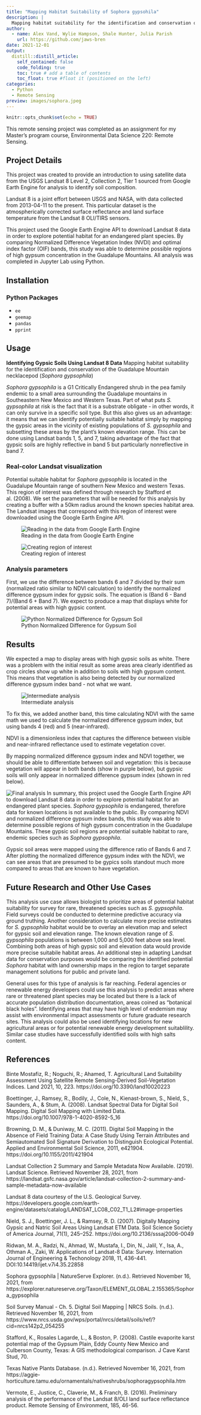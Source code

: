 ```yaml
---
title: "Mapping Habitat Suitability of Sophora gypsohila"
description: |
  Mapping habitat suitability for the identification and conservation of the Guadalupe Mountain necklacepod (Sophora gypsophila) using Landsat 8 data
author:
  - name: Alex Vand, Wylie Hampson, Shale Hunter, Julia Parish 
    url: https://github.com/jaws-bren
date: 2021-12-01
output:
  distill::distill_article:
    self_contained: false
    code_folding: true
    toc: true # add a table of contents
    toc_float: true #float it (positioned on the left)
categories:
  - Python
  - Remote Sensing
preview: images/sophora.jpeg
---
```


```r
knitr::opts_chunk$set(echo = TRUE)
```

This remote sensing project was completed as an assignment for my Master's program course, Environmental Data Science 220: Remote Sensing.


## Project Details

This project was created to provide an introduction to using satellite data from the USGS Landsat 8 Level 2, Collection 2, Tier 1 sourced from Google Earth Engine for analysis to identify soil composition.

Landsat 8 is a joint effort between USGS and NASA, with data collected from 2013-04-11 to the present. This particular dataset is the atmospherically corrected surface reflectance and land surface temperature from the Landsat 8 OLI/TIRS sensors.

This project used the Google Earth Engine API to download Landsat 8 data in order to explore potential habitat for an endangered plant species. By comparing Normalized Difference Vegetation Index (NVDI) and optimal index factor (OIF) bands, this study was able to determine possible regions of high gypsum concentration in the Guadalupe Mountains. All analysis was completed in Jupyter Lab using Python.

## Installation

### Python Packages
* `ee`
* `geemap`
* `pandas`
* `pprint`

## Usage

**Identifying Gypsic Soils Using Landsat 8 Data**
Mapping habitat suitability for the identification and conservation of the Guadalupe Mountain necklacepod (*Sophora gypsophila*)

*Sophora gypsophila* is a G1 Critically Endangered shrub in the pea family endemic to a small area surrounding the Guadalupe mountains in Southeastern New Mexico and Western Texas. Part of what puts *S. gypsophila* at risk is the fact that it is a substrate obligate - in other words, it can only survive in a specific soil type. But this also gives us an advantage: it means that we can identify potentially suitable habitat simply by mapping the gypsic areas in the vicinity of existing populations of *S. gypsophila* and subsetting these areas by the plant's known elevation range. This can be done using Landsat bands 1, 5, and 7, taking advantage of the fact that gypsic soils are highly reflective in band 5 but particularly nonreflective in band 7.

### Real-color Landsat visualization

Potential suitable habitat for *Sophora gypsophila* is located in the Guadalupe Mountain range of southern New Mexico and western Texas. This region of interest was defined through research by Stafford et al. (2008). We set the parameters that will be needed for this analysis by creating a buffer with a 50km radius around the known species habitat area. The Landsat images that correspond with this region of interest were downloaded using the Google Earth Engine API. 

![Reading in the data from Google Earth Engine](images/gee.png)

![Creating region of interest](images/buffer.png)

### Analysis parameters
First, we use the difference between bands 6 and 7 divided by their sum (normalized ratio similar to NDVI calculation) to identify the normalized difference gypsum index for gypsic soils. The equation is (Band 6 - Band 7)/(Band 6 + Band 7). We expect to produce a map that displays white for potential areas with high gypsic content.

![Python Normalized Difference for Gypsum Soil](images/normalized_difference_gypsum.png)

## Results

We expected a map to display areas with high gypsic soils as white. There was a problem with the initial result as some areas area clearly identified as crop circles show up white in addition to soils with high gypsum content. This means that vegetation is also being detected by our normalized difference gypsum index band - not what we want. 

![Intermediate analysis](images/bw.png)

To fix this, we added another band, this time calculating NDVI with the same math we used to calculate the normalized difference gypsum index, but using bands 4 (red) and 5 (near-infrared).

NDVI is a dimensionless index that captures the difference between visible and near-infrared reflectance used to estimate vegetation cover.

By mapping normalized difference gypsum index and NDVI together, we should be able to differentiate between soil and vegetation: this is because vegetation will appear in both bands (show in purple below), but gypsic soils will only appear in normalized difference gypsum index (shown in red below).

![Final analysis](images/result.png)
In summary, this project used the Google Earth Engine API to download Landsat 8 data in order to explore potential habitat for an endangered plant species. *Sophora gypsophila* is endangered, therefore data for  known locations is not available to the public. By comparing NDVI and normalized difference gypsum index bands, this study was able to determine possible regions of high gypsum concentration in the Guadalupe Mountains. These gypsic soil regions are potential suitable habitat to rare, endemic species such as *Sophora gypsophila*.

Gypsic soil areas were mapped using the difference ratio of Bands 6 and 7. After plotting the normalized difference gypsum index with the NDVI, we can see areas that are presumed to be gypics soils standout much more compared to areas that are known to have vegetation.

## Future Research and Other Use Cases

This analysis use case allows biologist to prioritize areas of potential habitat suitability for survey for rare, threatened species such as *S. gypsophila*. Field surveys could be conducted to determine predictive accuracy via ground truthing. Another consideration to calculate more precise estimates for *S. gypsophila* habitat would be to overlay an elevation map and select for gypsic soil and elevation range. The known elevation range of *S. gypsophila* populations is between 1,000 and 5,000 feet above sea level. Combining both areas of high gypsic soil and elevation data would provide more precise suitabile habitat areas. An additional step in adapting Landsat data for conservation purposes would be comparing the identified potential *Sophora* habitat with land ownership maps in the region to target separate management solutions for public and private land.

General uses for this type of analysis is far reaching. Federal agencies or renewable energy developers could use this analysis to predict areas where rare or threatened plant species may be located but there is a lack of accurate population distribution documentation, areas coined as "botanical black holes". Identifying areas that may have high level of endemism may assist with environmental impact assessments or future graduate research sites. This analysis could also be used identifying locations for new agricultural areas or for potential renewable energy development suitablility. Similar case studies have successfully identified soils with high salts content.

## References

Binte Mostafiz, R.; Noguchi, R.; Ahamed, T. Agricultural Land Suitability Assessment Using Satellite Remote Sensing-Derived Soil-Vegetation Indices. Land 2021, 10, 223. https://doi.org/10.3390/land10020223

Boettinger, J., Ramsey, R., Bodily, J., Cole, N., Kienast-brown, S., Nield, S., Saunders, A., & Stum, A. (2008). Landsat Spectral Data for Digital Soil Mapping. Digital Soil Mapping with Limited Data. https://doi.org/10.1007/978-1-4020-8592-5_16

Browning, D. M., & Duniway, M. C. (2011). Digital Soil Mapping in the Absence of Field Training Data: A Case Study Using Terrain Attributes and Semiautomated Soil Signature Derivation to Distinguish Ecological Potential. Applied and Environmental Soil Science, 2011, e421904. https://doi.org/10.1155/2011/421904

Landsat Collection 2 Summary and Sample Metadata Now Available. (2019). Landsat Science. Retrieved November 28, 2021, from https://landsat.gsfc.nasa.gov/article/landsat-collection-2-summary-and-sample-metadata-now-available

Landsat 8 data courtesy of the U.S. Geological Survey. https://developers.google.com/earth-engine/datasets/catalog/LANDSAT_LC08_C02_T1_L2#image-properties

Nield, S. J., Boettinger, J. L., & Ramsey, R. D. (2007). Digitally Mapping Gypsic and Natric Soil Areas Using Landsat ETM Data. Soil Science Society of America Journal, 71(1), 245–252. https://doi.org/10.2136/sssaj2006-0049

Ridwan, M. A., Radzi, N., Ahmad, W., Mustafa, I., Din, N., Jalil, Y., Isa, A., Othman A., Zaki, W. Applications of Landsat-8 Data: Survey. Internation Journal of Engineering & Techonology 2018, 11, 436-441. DOI:10.14419/ijet.v7i4.35.22858

Sophora gypsophila | NatureServe Explorer. (n.d.). Retrieved November 16, 2021, from https://explorer.natureserve.org/Taxon/ELEMENT_GLOBAL.2.155365/Sophora_gypsophila

Soil Survey Manual - Ch. 5. Digital Soil Mapping | NRCS Soils. (n.d.). Retrieved November 16, 2021, from https://www.nrcs.usda.gov/wps/portal/nrcs/detail/soils/ref/?cid=nrcs142p2_054255

Stafford, K., Rosales Lagarde, L., & Boston, P. (2008). Castile evaporite karst potential map of the Gypsum Plain, Eddy County New Mexico and Culberson County, Texas: A GIS methodological comparison. J Cave Karst Stud, 70.

Texas Native Plants Database. (n.d.). Retrieved November 16, 2021, from https://aggie-horticulture.tamu.edu/ornamentals/nativeshrubs/sophoragypsophila.htm

Vermote, E., Justice, C., Claverie, M., & Franch, B. (2016). Preliminary analysis of the performance of the Landsat 8/OLI land surface reflectance product. Remote Sensing of Environment, 185, 46-56.

